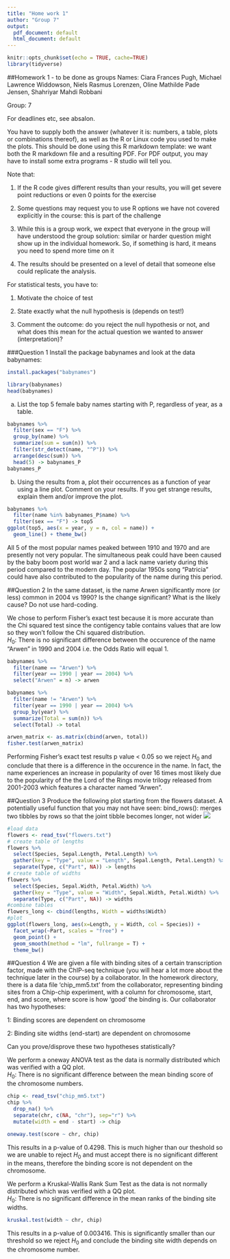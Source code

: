 ```yaml
---
title: "Home work 1"
author: "Group 7"
output:
  pdf_document: default
  html_document: default
---
```


```r
knitr::opts_chunk$set(echo = TRUE, cache=TRUE)
library(tidyverse)
```

##Homework 1 - to be done as groups
Names: Ciara Frances Pugh, Michael Lawrence Widdowson, Niels Rasmus Lorenzen, Oline Mathilde Pade Jensen, Shahriyar Mahdi Robbani

Group: 7

For deadlines etc, see absalon. 

You have to supply both the answer (whatever it is: numbers, a table, plots or combinations thereof), as well as the R or Linux code you used to make the plots. This should be done using this R markdown template: we want both the R markdown file and a resulting PDF. For PDF output, you may have to install some extra programs - R studio will tell you. 

Note that:

1. If the R code gives different results than your results, you will get severe point reductions or even 0 points for the exercise

2. Some questions may request you to use R options we have not covered explicitly in the course: this is part of the challenge

3. While this is a group work, we expect that everyone in the group will have understood the group solution: similar or harder question might show up in the individual homework. So, if something is hard, it means you need to spend more time on it

4. The results should be presented on a level of detail that someone else could replicate the analysis. 

For statistical tests, you have to:

1) Motivate the choice of test 

2) State exactly what the null hypothesis is (depends on test!)

3) Comment the outcome: do you reject the null hypothesis or not, and what does this mean for the actual question we wanted to answer (interpretation)?


###Question 1
Install the package babynames and look at the data babynames:

```r
install.packages("babynames")
```
```r
library(babynames)
head(babynames)
```

a) List the top 5 female baby names starting with P, regardless of year, as a table. 

```r
babynames %>%
  filter(sex == "F") %>%
  group_by(name) %>%
  summarize(sum = sum(n)) %>%
  filter(str_detect(name, "^P")) %>%
  arrange(desc(sum)) %>%
  head(5) -> babynames_P
babynames_P
```


b) Using the results from a, plot their occurrences as a function of year using a line plot.  Comment on your results. If you get strange results, explain them and/or improve the plot. 

```r
babynames %>%
  filter(name %in% babynames_P$name) %>%
  filter(sex == "F") -> top5
ggplot(top5, aes(x = year, y = n, col = name)) +
  geom_line() + theme_bw()
```

All 5 of the most popular names peaked between 1910 and 1970 and are presently not very popular. The simultaneous peak could have been caused by the baby boom post world war 2 and a lack name variety during this period compared to the modern day. The popular 1950s song "Patricia" could have also contributed to the popularity of the name during this period.

##Question 2
In the same dataset, is the name Arwen significantly more (or less) common in 2004 vs 1990? Is the change significant? What is the likely cause? Do not use hard-coding.

We chose to perform Fisher's exact test because it is more accurate than the Chi squared test since the contigency table contains values that are low so they won't follow the Chi squared distribution.  
$H_0$: There is no significant difference between the occurence of the name "Arwen" in 1990 and 2004 i.e. the Odds Ratio will equal 1.  


```r
babynames %>%
  filter(name == "Arwen") %>%
  filter(year == 1990 | year == 2004) %>%
  select("Arwen" = n) -> arwen

babynames %>%
  filter(name != "Arwen") %>%
  filter(year == 1990 | year == 2004) %>%
  group_by(year) %>%
  summarize(Total = sum(n)) %>%
  select(Total) -> total

arwen_matrix <- as.matrix(cbind(arwen, total))
fisher.test(arwen_matrix)
```


Performing Fisher's exact test results p value < 0.05 so we reject $H_0$ and conclude that there is a difference in the occurence in the name. In fact, the name experiences an increase in popularity of over 16 times most likely due to the popularity of the the Lord of the Rings movie trilogy released from 2001-2003 which features a character named "Arwen".

##Question 3
Produce the following plot starting from the flowers dataset. A potentially useful function that you may not have seen: bind_rows():  merges two tibbles by rows so that the joint tibble  becomes longer, not wider
![](example.png)



```r
#load data
flowers <- read_tsv("flowers.txt")
# create table of lengths
flowers %>%
  select(Species, Sepal.Length, Petal.Length) %>%
  gather(key = "Type", value = "Length", Sepal.Length, Petal.Length) %>%
  separate(Type, c("Part", NA)) -> lengths
# create table of widths
flowers %>%
  select(Species, Sepal.Width, Petal.Width) %>%
  gather(key = "Type", value = "Width", Sepal.Width, Petal.Width) %>%
  separate(Type, c("Part", NA)) -> widths
#combine tables
flowers_long <- cbind(lengths, Width = widths$Width)
#plot
ggplot(flowers_long, aes(x=Length, y = Width, col = Species)) +
  facet_wrap(~Part, scales = "free") + 
  geom_point() + 
  geom_smooth(method = "lm", fullrange = T) +
  theme_bw()
```


##Question 4
We are given a file with binding sites of a certain transcription factor, made with the ChIP-seq technique (you will hear a lot more about the technique later in the course) by a collaborator. 
In the homework directory, there is a data file 'chip_mm5.txt' from the collaborator, representing binding sites from a Chip-chip experiment, with a column for  chromosome, start, end, and score, where score is how 'good' the binding is. Our collaborator has two hypotheses:

1: Binding scores are dependent on chromosome

2: Binding site widths (end-start) are dependent on chromosome

Can you prove/disprove these two hypotheses statistically?

We perform a oneway ANOVA test as the data is normally distributed which was verified with a QQ plot.  
$H_0$: There is no significant difference between the mean binding score of the chromosome numbers.

```r
chip <- read_tsv("chip_mm5.txt")
chip %>%
  drop_na() %>%
  separate(chr, c(NA, "chr"), sep="r") %>%
  mutate(width = end - start) -> chip

oneway.test(score ~ chr, chip)
```


This results in a p-value of 0.4298. This is much higher than our theshold so we are unable to reject $H_0$ and must accept there is no significant different in the means, therefore the binding score is not dependent on the chromosome.

We perform a Kruskal-Wallis Rank Sum Test as the data is not normally distributed which was verified with a QQ plot.  
$H_0$: There is no significant difference in the mean ranks of the binding site widths.
```r
kruskal.test(width ~ chr, chip)
```

 
This results in a p-value of 0.003416. This is significantly smaller than our threshold so we reject $H_0$ and conclude the binding site width depends on the chromosome number.



